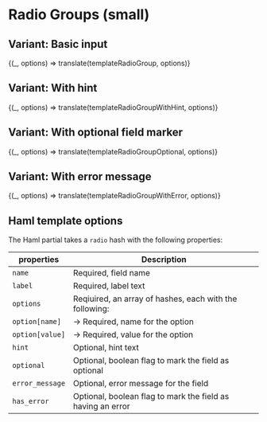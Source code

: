 
<Meta title="Forms/Radio group (small)" />

# Radio Groups (small)

## Variant: Basic input


<Preview>
  <Story
    name="Basic"
    parameters={{ docs: { source: { code: templateRadioGroup.raw } } }}
  >
    {(_, options) => translate(templateRadioGroup, options)}
  </Story>
</Preview>


## Variant: With hint

<Preview>
  <Story
    name="With hint"
    parameters={{ docs: { source: { code: templateRadioGroupWithHint.raw } } }}
  >
    {(_, options) => translate(templateRadioGroupWithHint, options)}
  </Story>
</Preview>


## Variant: With optional field marker

<Preview>
  <Story
    name="Optional field"
    parameters={{ docs: { source: { code: templateRadioGroupOptional.raw } } }}
  >
    {(_, options) => translate(templateRadioGroupOptional, options)}
  </Story>
</Preview>


## Variant: With error message

<Preview>
  <Story
    name="With error"
    parameters={{ docs: { source: { code: templateRadioGroupWithError.raw } } }}
  >
    {(_, options) => translate(templateRadioGroupWithError, options)}
  </Story>
</Preview>

## Haml template options

The Haml partial takes a `radio` hash with the following properties:

| properties      | Description                                                 |
| --------------- | ----------------------------------------------------------- |
| `name`          | Required, field name                                        |
| `label`         | Required, label text                                        |
| `options`       | Reqiuired, an array of hashes, each with the following:     |
| `option[name]`  | &rarr; Required, name for the option                        |
| `option[value]` | &rarr; Required, value for the option                       |
| `hint`          | Optional, hint text                                         |
| `optional`      | Optional, boolean flag to mark the field as optional        |
| `error_message` | Optional, error message for the field                       |
| `has_error`     | Optional, boolean flag to mark the field as having an error |
